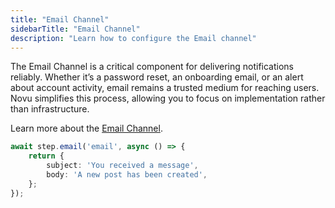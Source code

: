 ```yaml
---
title: "Email Channel"
sidebarTitle: "Email Channel"
description: "Learn how to configure the Email channel"
---
```


The Email Channel is a critical component for delivering notifications reliably. Whether it’s a password reset, an onboarding email, or an alert about account activity, email remains a trusted medium for reaching users. 
Novu simplifies this process, allowing you to focus on implementation rather than infrastructure.

Learn more about the [Email Channel](/integrations/providers/email/overview).

```typescript
await step.email('email', async () => {
    return {
        subject: 'You received a message',
        body: 'A new post has been created',
    };
});
```